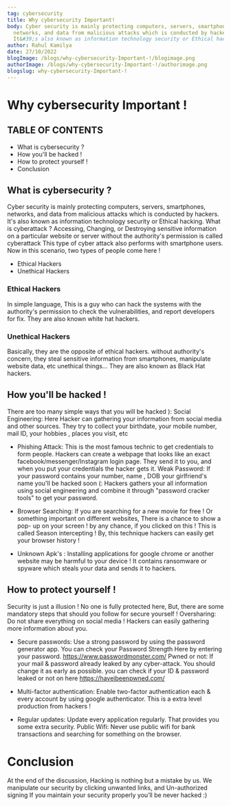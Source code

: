 ```yaml
---
tag: cybersecurity
title: Why cybersecurity Important!
body: Cyber security is mainly protecting computers, servers, smartphones,
  networks, and data from malicious attacks which is conducted by hackers.
  It&#39;s also known as information technology security or Ethical hacking.
author: Rahul Kamilya
date: 27/10/2022
blogImage: /blogs/why-cybersecurity-Important-!/blogimage.png
authorImage: /blogs/why-cybersecurity-Important-!/authorimage.png
blogslug: why-cybersecurity-Important-!
---
```


# Why cybersecurity Important !

## TABLE OF CONTENTS

- What is cybersecurity ?
- How you&#39;ll be hacked !
- How to protect yourself !
- Conclusion

## What is cybersecurity ?

Cyber security is mainly protecting computers, servers, smartphones,
networks, and data from malicious attacks which is conducted by hackers.
It&#39;s also known as information technology security or Ethical hacking.
What is cyberattack ?
Accessing, Changing, or Destroying sensitive information on a particular
website or server without the authority&#39;s permission is called cyberattack
This type of cyber attack also performs with smartphone users.
Now in this scenario, two types of people come here !

- Ethical Hackers
- Unethical Hackers

### Ethical Hackers

In simple language, This is a guy who can hack the
systems with the authority&#39;s permission to check the vulnerabilities,
and report developers for fix. They are also known white hat hackers.

### Unethical Hackers

Basically, they are the opposite of ethical
hackers. without authority&#39;s concern, they steal sensitive information
from smartphones, manipulate website data, etc unethical things...
They are also known as Black Hat hackers.

## How you&#39;ll be hacked !

There are too many simple ways that you will be hacked ):
Social Engineering: Here Hacker can gathering your information from social
media and other sources. They try to collect your birthdate, your mobile
number, mail ID, your hobbies , places you visit, etc

- Phishing Attack: This is the most famous technic to get credentials to form
  people. Hackers can create a webpage that looks like an exact
  facebook/messenger/Instagram login page. They send it to you, and when you
  put your credentials the hacker gets it.
  Weak Password: If your password contains your number, name , DOB your
  girlfriend&#39;s name you&#39;ll be hacked soon (:
  Hackers gathers your all information using social engineering and combine it
  through &quot;password cracker tools&quot; to get your password.
- Browser Searching: If you are searching for a new movie for free ! Or
  something important on different websites, There is a chance to show a pop-
  up on your screen ! by any chance, if you clicked on this !
  This is called Season intercepting ! By, this technique hackers can easily get
  your browser history !

- Unknown Apk&#39;s : Installing applications for google chrome or another website
  may be harmful to your device !
  It contains ransomware or spyware which steals your data and sends it to
  hackers.

## How to protect yourself !

Security is just a illusion ! No one is fully protected here,
But, there are some mandatory steps that should you follow for secure yourself !
Oversharing: Do not share everything on social media ! Hackers can easily
gathering more information about you.

- Secure passwords: Use a strong password by using the password generator
  app.
  You can check your Password Strength Here by entering your password.
  https://www.passwordmonster.com/
  Pwned or not: If your mail &amp; password already leaked by any cyber-attack. You
  should change it as early as possible. you can check if your ID &amp; password
  leaked or not on here https://haveibeenpwned.com/
- Multi-factor authentication: Enable two-factor authentication each &amp; every
  account by using google authenticator. This is a extra level production from
  hackers !

- Regular updates: Update every application regularly. That provides you some
  extra security.
  Public Wifi: Never use public wifi for bank transactions and searching for
  something on the browser.

# Conclusion

At the end of the discussion, Hacking is nothing but a mistake by us. We
manipulate our security by clicking unwanted links, and Un-authorized signing
If you maintain your security properly you’ll be never hacked :)
